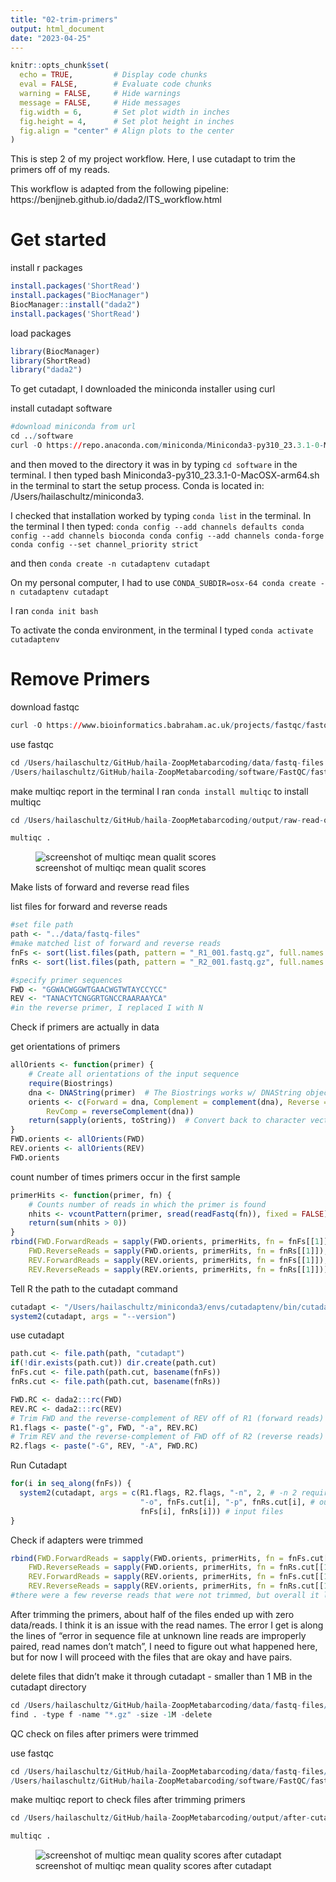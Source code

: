 ```yaml
---
title: "02-trim-primers"
output: html_document
date: "2023-04-25"
---
```

```r
knitr::opts_chunk$set(
  echo = TRUE,         # Display code chunks
  eval = FALSE,        # Evaluate code chunks
  warning = FALSE,     # Hide warnings
  message = FALSE,     # Hide messages
  fig.width = 6,       # Set plot width in inches
  fig.height = 4,      # Set plot height in inches
  fig.align = "center" # Align plots to the center
)
```
This is step 2 of my project workflow. Here, I use cutadapt to trim the primers off of my reads.

This workflow is adapted from the following pipeline: https://benjjneb.github.io/dada2/ITS_workflow.html

# Get started

install r packages
```r
install.packages('ShortRead')
install.packages("BiocManager")
BiocManager::install("dada2")
install.packages('ShortRead')
```

load packages
```r
library(BiocManager)
library(ShortRead)
library("dada2")
```


To get cutadapt, I downloaded the miniconda installer using curl 

install cutadapt software
```r
#download miniconda from url
cd ../software
curl -O https://repo.anaconda.com/miniconda/Miniconda3-py310_23.3.1-0-MacOSX-arm64.sh

```

and then moved to the directory it was in by typing `cd software` in the terminal. I then typed bash Miniconda3-py310_23.3.1-0-MacOSX-arm64.sh in the terminal to start the setup process. Conda is located in: /Users/hailaschultz/miniconda3. 

I checked that installation worked by typing `conda list` in the terminal. In the terminal I then typed:
`conda config --add channels defaults
conda config --add channels bioconda
conda config --add channels conda-forge
conda config --set channel_priority strict`

and then `conda create -n cutadaptenv cutadapt`

On my personal computer, I had to use `CONDA_SUBDIR=osx-64 conda create -n cutadaptenv cutadapt`

I ran `conda init bash`

To activate the conda environment, in the terminal I typed `conda activate cutadaptenv`

# Remove Primers
download fastqc
```r
curl -O https://www.bioinformatics.babraham.ac.uk/projects/fastqc/fastqc_v0.11.7.zip
```

use fastqc 
```r
cd /Users/hailaschultz/GitHub/haila-ZoopMetabarcoding/data/fastq-files
/Users/hailaschultz/GitHub/haila-ZoopMetabarcoding/software/FastQC/fastqc *fastq.gz -o /Users/hailaschultz/GitHub/haila-ZoopMetabarcoding/output/raw-read-qc
```

make multiqc report
in the terminal I ran `conda install multiqc` to install multiqc

```r
cd /Users/hailaschultz/GitHub/haila-ZoopMetabarcoding/output/raw-read-qc

multiqc .
```

![screenshot of multiqc mean qualit scores](/Users/hailaschultz/GitHub/haila-ZoopMetabarcoding/screenshots/raw-data_multiqc.png)

Make lists of forward and reverse read files

list files for forward and reverse reads
```r
#set file path
path <- "../data/fastq-files"
#make matched list of forward and reverse reads
fnFs <- sort(list.files(path, pattern = "_R1_001.fastq.gz", full.names = TRUE))
fnRs <- sort(list.files(path, pattern = "_R2_001.fastq.gz", full.names = TRUE))

#specify primer sequences
FWD <- "GGWACWGGWTGAACWGTWTAYCCYCC"  
REV <- "TANACYTCNGGRTGNCCRAARAAYCA"  
#in the reverse primer, I replaced I with N
```


Check if primers are actually in data

get orientations of primers
```r
allOrients <- function(primer) {
    # Create all orientations of the input sequence
    require(Biostrings)
    dna <- DNAString(primer)  # The Biostrings works w/ DNAString objects rather than character vectors
    orients <- c(Forward = dna, Complement = complement(dna), Reverse = reverse(dna), 
        RevComp = reverseComplement(dna))
    return(sapply(orients, toString))  # Convert back to character vector
}
FWD.orients <- allOrients(FWD)
REV.orients <- allOrients(REV)
FWD.orients
```

count number of times primers occur in the first sample
```r
primerHits <- function(primer, fn) {
    # Counts number of reads in which the primer is found
    nhits <- vcountPattern(primer, sread(readFastq(fn)), fixed = FALSE)
    return(sum(nhits > 0))
}
rbind(FWD.ForwardReads = sapply(FWD.orients, primerHits, fn = fnFs[[1]]), 
    FWD.ReverseReads = sapply(FWD.orients, primerHits, fn = fnRs[[1]]), 
    REV.ForwardReads = sapply(REV.orients, primerHits, fn = fnFs[[1]]), 
    REV.ReverseReads = sapply(REV.orients, primerHits, fn = fnRs[[1]]))
```
Tell R the path to the cutadapt command

```r
cutadapt <- "/Users/hailaschultz/miniconda3/envs/cutadaptenv/bin/cutadapt" 
system2(cutadapt, args = "--version") 
```


use cutadapt
```r
path.cut <- file.path(path, "cutadapt")
if(!dir.exists(path.cut)) dir.create(path.cut)
fnFs.cut <- file.path(path.cut, basename(fnFs))
fnRs.cut <- file.path(path.cut, basename(fnRs))

FWD.RC <- dada2:::rc(FWD)
REV.RC <- dada2:::rc(REV)
# Trim FWD and the reverse-complement of REV off of R1 (forward reads)
R1.flags <- paste("-g", FWD, "-a", REV.RC) 
# Trim REV and the reverse-complement of FWD off of R2 (reverse reads)
R2.flags <- paste("-G", REV, "-A", FWD.RC)
```

Run Cutadapt
```r
for(i in seq_along(fnFs)) {
  system2(cutadapt, args = c(R1.flags, R2.flags, "-n", 2, # -n 2 required to remove FWD and REV from reads
                             "-o", fnFs.cut[i], "-p", fnRs.cut[i], # output files
                             fnFs[i], fnRs[i])) # input files
}
```


Check if adapters were trimmed
```r
rbind(FWD.ForwardReads = sapply(FWD.orients, primerHits, fn = fnFs.cut[[1]]), 
    FWD.ReverseReads = sapply(FWD.orients, primerHits, fn = fnRs.cut[[1]]), 
    REV.ForwardReads = sapply(REV.orients, primerHits, fn = fnFs.cut[[1]]), 
    REV.ReverseReads = sapply(REV.orients, primerHits, fn = fnRs.cut[[1]]))
#there were a few reverse reads that were not trimmed, but overall it looks good
```


After trimming the primers, about half of the files ended up with zero data/reads. I think it is an issue with the read names. The error I get is along the lines of "error in sequence file at unknown line reads are improperly paired, read names don't match", I need to figure out what happened here, but for now I will proceed with the files that are okay and have pairs.


delete files that didn't make it through cutadapt - smaller than 1 MB in the cutadapt directory
```r
cd /Users/hailaschultz/GitHub/haila-ZoopMetabarcoding/data/fastq-files/cutadapt
find . -type f -name "*.gz" -size -1M -delete
```

QC check on files after primers were trimmed

use fastqc 
```r
cd /Users/hailaschultz/GitHub/haila-ZoopMetabarcoding/data/fastq-files/cutadapt
/Users/hailaschultz/GitHub/haila-ZoopMetabarcoding/software/FastQC/fastqc *fastq.gz -o /Users/hailaschultz/GitHub/haila-ZoopMetabarcoding/output/after-cutadapt-qc
```

make multiqc report to check files after trimming primers
```r
cd /Users/hailaschultz/GitHub/haila-ZoopMetabarcoding/output/after-cutadapt-qc

multiqc .
```
![screenshot of multiqc mean quality scores after cutadapt](/Users/hailaschultz/GitHub/haila-ZoopMetabarcoding/screenshots/after-cutadapt_multiqc.png)

